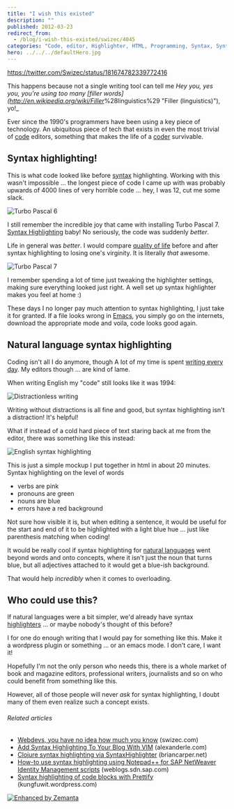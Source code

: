 ```yaml
---
title: "I wish this existed"
description: ""
published: 2012-03-23
redirect_from:
  - /blog/i-wish-this-existed/swizec/4045
categories: "Code, editor, Highlighter, HTML, Programming, Syntax, Syntax highlighting, Turbo Pascal, Uncategorized"
hero: ../../../defaultHero.jpg
---
```


https://twitter.com/Swizec/status/181674782339772416

This happens because not a single writing tool can tell me _Hey you, yes you, you're using too many [filler words]\(<http://en.wikipedia.org/wiki/Filler>_%28linguistics%29 "Filler (linguistics)"), yo!\_

Ever since the 1990's programmers have been using a key piece of technology. An ubiquitous piece of tech that exists in even the most trivial of [code](http://en.wikipedia.org/wiki/Code "Code") editors, something that makes the life of a [coder](http://en.wikipedia.org/wiki/Programmer "Programmer") survivable.

## Syntax highlighting!

This is what code looked like before [syntax](http://en.wikipedia.org/wiki/Syntax "Syntax") highlighting. Working with this wasn't impossible ... the longest piece of code I came up with was probably upwards of 4000 lines of very horrible code ... hey, I was 12, cut me some slack.

![Turbo Pascal 6](https://swizec.com/blog/wp-content/uploads/2012/03/turbo_pascal.png "Turbo Pascal 6")

I still remember the incredible joy that came with installing Turbo Pascal 7. [Syntax Highlighting](http://en.wikipedia.org/wiki/Syntax_highlighting "Syntax highlighting") baby! No seriously, the code was suddenly _better_.

Life in general was _better_. I would compare [quality of life](http://en.wikipedia.org/wiki/Quality_of_life "Quality of life") before and after syntax highlighting to losing one's virginity. It is literally _that_ awesome.

![Turbo Pascal 7](https://swizec.com/blog/wp-content/uploads/2012/03/turbo_pascal_7_scholl_pack_13_640966.png "Turbo Pascal 7")

I remember spending a lot of time just tweaking the highlighter settings, making sure everything looked just right. A well set up syntax highlighter makes you feel at home :)

These days I no longer pay much attention to syntax highlighting, I just take it for granted. If a file looks wrong in [Emacs](http://www.gnu.org/software/emacs "Emacs"), you simply go on the internets, download the appropriate mode and voila, code looks good again.

## Natural language syntax highlighting

Coding isn't all I do anymore, though A lot of my time is spent [writing every day](http://swizec.com/blog/on-writing-every-day/swizec/3058). My editors though ... are kind of lame.

When writing English my "code" still looks like it was 1994:

![Distractionless writing](https://swizec.com/blog/wp-content/uploads/2012/03/Screen-Shot-2012-03-23-at-11.57.31-AM.png "Distractionless writing")

Writing without distractions is all fine and good, but syntax highlighting isn't a distraction! It's helpful!

What if instead of a cold hard piece of text staring back at me from the editor, there was something like this instead:

![English syntax highlighting](https://swizec.com/blog/wp-content/uploads/2012/03/Screen-Shot-2012-03-23-at-12.34.24-PM.png "English syntax highlighting")

This is just a simple mockup I put together in html in about 20 minutes. Syntax highlighting on the level of words

- verbs are pink
- pronouns are green
- nouns are blue
- errors have a red background

Not sure how visible it is, but when editing a sentence, it would be useful for the start and end of it to be highlighted with a light blue hue ... just like parenthesis matching when coding!

It would be really cool if syntax highlighting for [natural languages](http://en.wikipedia.org/wiki/Natural_language "Natural language") went beyond words and onto concepts, where it isn't just the noun that turns blue, but all adjectives attached to it would get a blue-ish background.

That would help _incredibly_ when it comes to overloading.

## Who could use this?

If natural languages were a bit simpler, we'd already have syntax [highlighters](http://en.wikipedia.org/wiki/Highlighter "Highlighter") ... or maybe nobody's thought of this before?

I for one do enough writing that I would pay for something like this. Make it a wordpress plugin or something ... or an emacs mode. I don't care, I want it!

Hopefully I'm not the only person who needs this, there is a whole market of book and magazine editors, professional writers, journalists and so on who could benefit from something like this.

However, all of those people will never _ask_ for syntax highlighting, I doubt many of them even realize such a concept exists.

###### Related articles

- [Webdevs, you have no idea how much you know](http://swizec.com/blog/webdevs-you-have-no-idea-how-much-you-know/swizec/3891) (swizec.com)
- [Add Syntax Highlighting To Your Blog With VIM](http://alexanderle.com/blog/2012/03/17/syntax-highlighting-with-gvim.html) (alexanderle.com)
- [Clojure syntax highlighting via SyntaxHighlighter](http://briancarper.net/blog/556/clojure-syntax-highlighting-via-syntaxhighlighter) (briancarper.net)
- [How-to use syntax highlighting using Notepad++ for SAP NetWeaver Identity Management scripts](http://weblogs.sdn.sap.com/pub/wlg/28805) (weblogs.sdn.sap.com)
- [Syntax highlighting of code blocks with Prettify](http://kungfuwit.wordpress.com/2012/02/22/syntax-highlighting-for-code-blocks-in-madcap-flare-with-prettify/) (kungfuwit.wordpress.com)

[![Enhanced by Zemanta](https://img.zemanta.com/zemified_e.png?x-id=a7e90941-a919-4af3-8fc0-ae8f05b19449)](http://www.zemanta.com/ "Enhanced by Zemanta")
